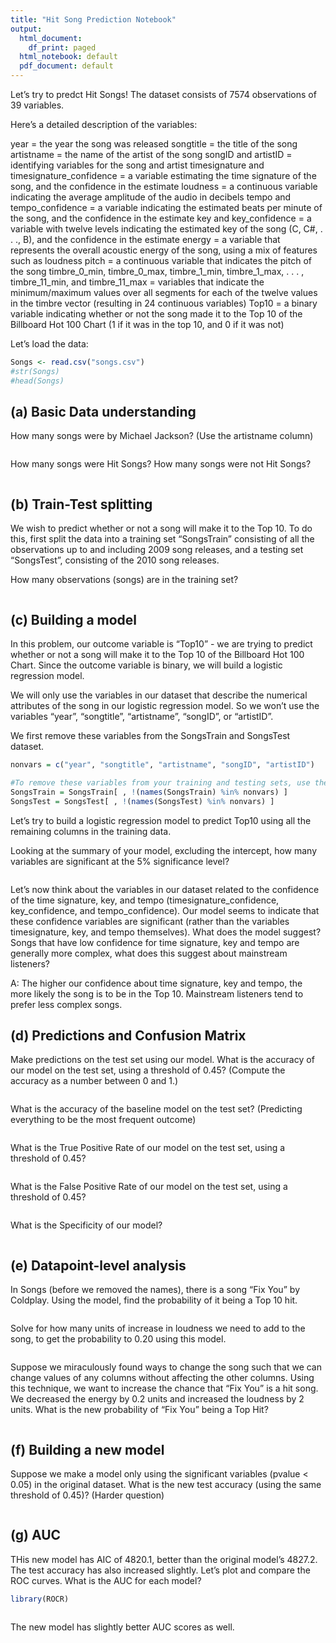 ---
title: "Hit Song Prediction Notebook"
output:
  html_document:
    df_print: paged
  html_notebook: default
  pdf_document: default
---

Let's try to predct Hit Songs!
The dataset consists of 7574 observations of 39 variables. 

Here's a detailed description of the variables:

year = the year the song was released
songtitle = the title of the song
artistname = the name of the artist of the song
songID and artistID = identifying variables for the song and artist
timesignature and timesignature_confidence = a variable estimating the time signature of the song, and the confidence in the estimate
loudness = a continuous variable indicating the average amplitude of the audio in decibels
tempo and tempo_confidence = a variable indicating the estimated beats per minute of the song, and the confidence in the estimate
key and key_confidence = a variable with twelve levels indicating the estimated key of the song (C, C#, . . ., B), and the confidence in the estimate
energy = a variable that represents the overall acoustic energy of the song, using a mix of features such as loudness
pitch = a continuous variable that indicates the pitch of the song
timbre_0_min, timbre_0_max, timbre_1_min, timbre_1_max, . . . , timbre_11_min, and timbre_11_max = variables that indicate the minimum/maximum values over all segments for each of the twelve values in the timbre vector (resulting in 24 continuous variables)
Top10 = a binary variable indicating whether or not the song made it to the Top 10 of the Billboard Hot 100 Chart (1 if it was in the top 10, and 0 if it was not)

Let's load the data:
```{r}
Songs <- read.csv("songs.csv")
#str(Songs)
#head(Songs)
```

## (a) Basic Data understanding

How many songs were by Michael Jackson? (Use the artistname column)
```{r}

```

How many songs were Hit Songs? How many songs were not Hit Songs?
```{r}

```

## (b) Train-Test splitting

We wish to predict whether or not a song will make it to the Top 10. To do this, first split the data into a training set "SongsTrain" consisting of all the observations up to and including 2009 song releases, and a testing set "SongsTest", consisting of the 2010 song releases.

How many observations (songs) are in the training set?
```{r}

```

## (c) Building a model

In this problem, our outcome variable is "Top10" - we are trying to predict whether or not a song will make it to the Top 10 of the Billboard Hot 100 Chart. Since the outcome variable is binary, we will build a logistic regression model.

We will only use the variables in our dataset that describe the numerical attributes of the song in our logistic regression model. So we won't use the variables "year", "songtitle", "artistname", "songID", or "artistID".

We first remove these variables from the SongsTrain and SongsTest dataset.

```{r}
nonvars = c("year", "songtitle", "artistname", "songID", "artistID")

#To remove these variables from your training and testing sets, use the neat command
SongsTrain = SongsTrain[ , !(names(SongsTrain) %in% nonvars) ]
SongsTest = SongsTest[ , !(names(SongsTest) %in% nonvars) ]
```


Let's try to build a logistic regression model to predict Top10 using all the remaining columns in the training data. 

Looking at the summary of your model, excluding the intercept, how many variables are significant at the 5% significance level?
```{r}

```

Let's now think about the variables in our dataset related to the confidence of the time signature, key, and tempo (timesignature_confidence, key_confidence, and tempo_confidence). Our model seems to indicate that these confidence variables are significant (rather than the variables timesignature, key, and tempo themselves). What does the model suggest? Songs that have low confidence for time signature, key and tempo are generally more complex, what does this suggest about mainstream listeners?

A: The higher our confidence about time signature, key and tempo, the more likely the song is to be in the Top 10.
Mainstream listeners tend to prefer less complex songs.


## (d) Predictions and Confusion Matrix

Make predictions on the test set using our model. What is the accuracy of our model on the test set, using a threshold of 0.45? (Compute the accuracy as a number between 0 and 1.)

```{r}

```

What is the accuracy of the baseline model on the test set? (Predicting everything to be the most frequent outcome)
```{r}

```

What is the True Positive Rate of our model on the test set, using a threshold of 0.45?
```{r}

```

What is the False Positive Rate of our model on the test set, using a threshold of 0.45?
```{r}

```

What is the Specificity of our model?

```{r}

```


## (e) Datapoint-level analysis

In Songs (before we removed the names), there is a song "Fix You" by Coldplay. Using the model, find the probability of it being a Top 10 hit.
```{r}

```

Solve for how many units of increase in loudness we need to add to the song, to get the probability to 0.20 using this model.
```{r}

```


Suppose we miraculously found ways to change the song such that we can change values of any columns without affecting the other columns. Using this technique, we want to increase the chance that "Fix You" is a hit song. We decreased the energy by 0.2 units and increased the loudness by 2 units. What is the new probability of "Fix You" being a Top Hit?
```{r}

```

## (f) Building a new model

Suppose we make a model only using the significant variables (pvalue < 0.05) in the original dataset. What is the new test accuracy (using the same threshold of 0.45)?
(Harder question)
```{r}

```

## (g) AUC

THis new model has AIC of 4820.1, better than the original model's 4827.2.
The test accuracy has also increased slightly.
Let's plot and compare the ROC curves. What is the AUC for each model?

```{r}
library(ROCR)

```
```{r}

```

The new model has slightly better AUC scores as well.
